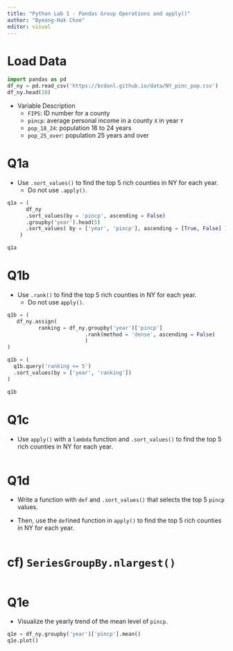 ```yaml
---
title: "Python Lab 1 - Pandas Group Operations and apply()"
author: "Byeong-Hak Choe"
editor: visual
---
```


# Load Data

```python
import pandas as pd
df_ny = pd.read_csv('https://bcdanl.github.io/data/NY_pinc_pop.csv')
df_ny.head(10)
```

-   Variable Description
    -   `FIPS`: ID number for a county
    -   `pincp`: average personal income in a county `X` in year `Y`
    -   `pop_18_24`: population 18 to 24 years
    -   `pop_25_over`: population 25 years and over

# Q1a

-   Use `.sort_values()` to find the top 5 rich counties in NY for each year.
    -   Do not use `.apply()`.

```python
q1a = (
      df_ny
      .sort_values(by = 'pincp', ascending = False)
      .groupby('year').head(5)
      .sort_values( by = ['year', 'pincp'], ascending = [True, False] )
    )

q1a
```

# Q1b

-   Use `.rank()` to find the top 5 rich counties in NY for each year.
    -   Do not use `apply()`.

```python
q1b = (
   df_ny.assign( 
          ranking = df_ny.groupby('year')['pincp']
                         .rank(method = 'dense', ascending = False) 
                         )
)

q1b = (
  q1b.query('ranking <= 5')
  .sort_values(by = ['year', 'ranking'])
)

q1b
```

# Q1c

-   Use `apply()` with a `lambda` function and `.sort_values()` to find the top 5 rich counties in NY for each year.

```python

```

# Q1d

-   Write a function with `def` and `.sort_values()` that selects the top 5 `pincp` values.

-   Then, use the `def`ined function in `apply()` to find the top 5 rich counties in NY for each year.

```python

```

# cf) `SeriesGroupBy.nlargest()`

```python

```

# Q1e

-   Visualize the yearly trend of the mean level of `pincp`.

```python
q1e = df_ny.groupby('year')['pincp'].mean()
q1e.plot()
```
